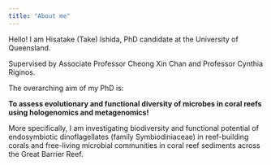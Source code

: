 ```yaml
---
title: "About me"
---
```


Hello! I am Hisatake (Take) Ishida, PhD candidate at the University of Queensland.

Supervised by Associate Professor Cheong Xin Chan and Professor Cynthia Riginos.

The overarching aim of my PhD is:

**To assess evolutionary and functional diversity of microbes in coral reefs using hologenomics and metagenomics!**

More specifically, I am investigating biodiversity and functional potential of endosymbiotic dinoflagellates (family Symbiodiniaceae) in reef-building corals and free-living microbial communities in coral reef sediments across the Great Barrier Reef.
